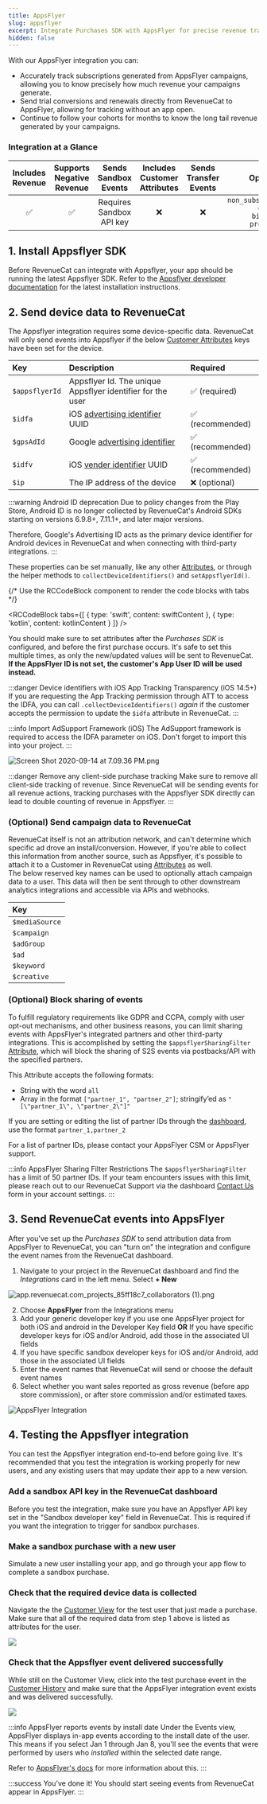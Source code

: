 ```yaml
---
title: AppsFlyer
slug: appsflyer
excerpt: Integrate Purchases SDK with AppsFlyer for precise revenue tracking
hidden: false
---
```

With our AppsFlyer integration you can:

- Accurately track subscriptions generated from AppsFlyer campaigns, allowing you to know precisely how much revenue your campaigns generate.
- Send trial conversions and renewals directly from RevenueCat to AppsFlyer, allowing for tracking without an app open.
- Continue to follow your cohorts for months to know the long tail revenue generated by your campaigns.

### Integration at a Glance

| Includes Revenue | Supports Negative Revenue |   Sends Sandbox Events   | Includes Customer Attributes | Sends Transfer Events |                                        Optional Event Types                                        |
| :--------------: | :-----------------------: | :----------------------: | :----------------------------: | :-------------------: | :------------------------------------------------------------------------------------------------: |
|        ✅        |            ✅             | Requires Sandbox API key |               ❌               |          ❌           | `non_subscription_purchase_event` `expiration_event` `billing_issue_event` `product_change_event` |

## 1. Install Appsflyer SDK

Before RevenueCat can integrate with Appsflyer, your app should be running the latest Appsflyer SDK. Refer to the [Appsflyer developer documentation](https://support.appsflyer.com/hc/en-us/sections/6551164458257-Integrate-the-AppsFlyer-SDK) for the latest installation instructions.

## 2. Send device data to RevenueCat

The Appsflyer integration requires some device-specific data. RevenueCat will only send events into Appsflyer if the below [Customer Attributes](/customers/customer-attributes) keys have been set for the device.

| Key            | Description                                                                                                                                     | Required         |
| :------------- | :---------------------------------------------------------------------------------------------------------------------------------------------- | :--------------- |
| `$appsflyerId` | Appsflyer Id. The unique Appsflyer identifier for the user                                                                                      | ✅ (required)    |
| `$idfa`        | iOS [advertising identifier](https://developer.apple.com/documentation/adsupport/asidentifiermanager/1614151-advertisingidentifier) UUID        | ✅ (recommended) |
| `$gpsAdId`     | Google [advertising identifier](https://developers.google.com/android/reference/com/google/android/gms/ads/identifier/AdvertisingIdClient.Info) | ✅ (recommended) |
| `$idfv`        | iOS [vender identifier](https://developer.apple.com/documentation/uikit/uidevice/1620059-identifierforvendor) UUID                              | ✅ (recommended) |
| `$ip`          | The IP address of the device                                                                                                                    | ❌ (optional)    |

:::warning Android ID deprecation
Due to policy changes from the Play Store, Android ID is no longer collected by RevenueCat's Android SDKs starting on versions 6.9.8+, 7.11.1+, and later major versions.

Therefore, Google's Advertising ID acts as the primary device identifier for Android devices in RevenueCat and when connecting with third-party integrations.
:::

These properties can be set manually, like any other [Attributes](/customers/customer-attributes), or through the helper methods to `collectDeviceIdentifiers()` and `setAppsflyerId()`.


{/* Use the RCCodeBlock component to render the code blocks with tabs */}

<RCCodeBlock tabs={[
    { type: 'swift', content: swiftContent },
    { type: 'kotlin', content: kotlinContent }
]} />

You should make sure to set attributes after the _Purchases SDK_ is configured, and before the first purchase occurs. It's safe to set this multiple times, as only the new/updated values will be sent to RevenueCat. **If the AppsFlyer ID is not set, the customer's App User ID will be used instead.**

:::danger Device identifiers with iOS App Tracking Transparency (iOS 14.5+)
If you are requesting the App Tracking permission through ATT to access the IDFA, you can call `.collectDeviceIdentifiers()` _again_ if the customer accepts the permission to update the `$idfa` attribute in RevenueCat.
:::

:::info Import AdSupport Framework (iOS)
The AdSupport framework is required to access the IDFA parameter on iOS. Don't forget to import this into your project.
:::

![](/images/caf9cda-Screen_Shot_2020-09-14_at_7.09.36_PM_739bc6ccef43416570bf51e527f4e0fc.png "Screen Shot 2020-09-14 at 7.09.36 PM.png")

:::danger Remove any client-side purchase tracking
Make sure to remove all client-side tracking of revenue. Since RevenueCat will be sending events for all revenue actions, tracking purchases with the Appsflyer SDK directly can lead to double counting of revenue in Appsflyer.
:::

### (Optional) Send campaign data to RevenueCat

RevenueCat itself is not an attribution network, and can't determine which specific ad drove an install/conversion. However, if you're able to collect this information from another source, such as Appsflyer, it's possible to attach it to a Customer in RevenueCat using [Attributes](/customers/customer-attributes) as well.  
The below reserved key names can be used to optionally attach campaign data to a user. This data will then be sent through to other downstream analytics integrations and accessible via APIs and webhooks.

| Key            |
| :------------- |
| `$mediaSource` |
| `$campaign`    |
| `$adGroup`     |
| `$ad`          |
| `$keyword`     |
| `$creative`    |

### (Optional) Block sharing of events

To fulfill regulatory requirements like GDPR and CCPA, comply with user opt-out mechanisms, and other business reasons, you can limit sharing events with AppsFlyer's integrated partners and other third-party integrations. This is accomplished by setting the `$appsflyerSharingFilter` [Attribute](/customers/customer-attributes), which will block the sharing of S2S events via postbacks/API with the specified partners.

This Attribute accepts the following formats:

- String with the word `all`
- Array in the format `["partner_1", "partner_2"]`; stringify’ed as `"[\"partner_1\", \"partner_2\"]"`

If you are setting or editing the list of partner IDs through the [dashboard](/customers/customer-attributes#reading-attributes), use the format `partner_1,partner_2`

For a list of partner IDs, please contact your AppsFlyer CSM or AppsFlyer support.

:::info AppsFlyer Sharing Filter Restrictions
The `$appsflyerSharingFilter` has a limit of 50 partner IDs. If your team encounters issues with this limit, please reach out to our RevenueCat Support via the dashboard [Contact Us](https://app.revenuecat.com/settings/support) form in your account settings.
:::

## 3. Send RevenueCat events into AppsFlyer

After you've set up the _Purchases SDK_ to send attribution data from AppsFlyer to RevenueCat, you can "turn on" the integration and configure the event names from the RevenueCat dashboard.

1. Navigate to your project in the RevenueCat dashboard and find the _Integrations_ card in the left menu. Select **+ New**

![](/images/f43c7d1-app.revenuecat.com_projects_85ff18c7_collaborators_1_102e08e408ab8c9a966834182c81cbbc.png "app.revenuecat.com_projects_85ff18c7_collaborators (1).png")

2. Choose **AppsFlyer** from the Integrations menu
3. Add your generic developer key if you use one AppsFlyer project for both iOS and android in the Developer Key field **OR** If you have specific developer keys for iOS and/or Android, add those in the associated UI fields
4. If you have specific sandbox developer keys for iOS and/or Android, add those in the associated UI fields
5. Enter the event names that RevenueCat will send or choose the default event names
6. Select whether you want sales reported as gross revenue (before app store commission), or after store commission and/or estimated taxes.

![AppsFlyer Integration](/images/974687c-AppsFlyer_Integration_d261e99446139d6cc9540f25f6d5ff30.png)

## 4. Testing the Appsflyer integration

You can test the Appsflyer integration end-to-end before going live. It's recommended that you test the integration is working properly for new users, and any existing users that may update their app to a new version.

### Add a sandbox API key in the RevenueCat dashboard

Before you test the integration, make sure you have an Appsflyer API key set in the "Sandbox developer key" field in RevenueCat. This is required if you want the integration to trigger for sandbox purchases.

### Make a sandbox purchase with a new user

Simulate a new user installing your app, and go through your app flow to complete a sandbox purchase.

### Check that the required device data is collected

Navigate the the [Customer View](/dashboard-and-metrics/customer-history/basic-information) for the test user that just made a purchase. Make sure that all of the required data from step 1 above is listed as attributes for the user.

![](/images/1480c34-app.revenuecat.com_activity_777004e5_event_1b2e7407-a1bc-416a-84cf-b65688412bbe_2_3d37500fb07191a42435c1f3b14d182c.png)

### Check that the Appsflyer event delivered successfully

While still on the Customer View, click into the test purchase event in the [Customer History](/dashboard-and-metrics/customer-history) and make sure that the AppsFlyer integration event exists and was delivered successfully.

![](/images/00ff393-app.revenuecat.com_activity_777004e5_event_1b2e7407-a1bc-416a-84cf-b65688412bbe_c67df01a34580a8984500325f5294b0b.png)

:::info AppsFlyer reports events by install date
Under the Events view, AppsFlyer displays in-app events according to the install date of the user. This means if you select Jan 1 through Jan 8, you'll see the events that were performed by users who _installed_ within the selected date range.

Refer to [AppsFlyer's docs](https://support.appsflyer.com/hc/en-us/articles/207034486-Server-to-server-events-API-for-mobile-S2S-mobile-#troubleshooting) for more information about this.
:::

:::success You've done it!
You should start seeing events from RevenueCat appear in AppsFlyer.
:::
